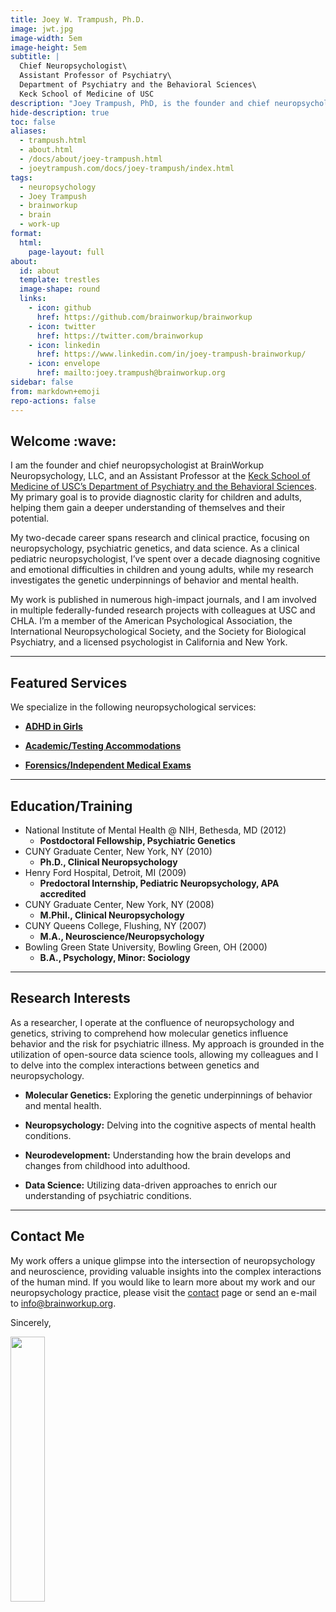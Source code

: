 ```yaml
---
title: Joey W. Trampush, Ph.D.
image: jwt.jpg
image-width: 5em
image-height: 5em
subtitle: |
  Chief Neuropsychologist\
  Assistant Professor of Psychiatry\
  Department of Psychiatry and the Behavioral Sciences\
  Keck School of Medicine of USC
description: "Joey Trampush, PhD, is the founder and chief neuropsychologist at BrainWorkup, LLC. He is an Assistant Professor of Psychiatry and the Behavioral Sciences at the Keck School of Medicine of USC."
hide-description: true
toc: false
aliases:
  - trampush.html
  - about.html
  - /docs/about/joey-trampush.html
  - joeytrampush.com/docs/joey-trampush/index.html
tags:
  - neuropsychology
  - Joey Trampush
  - brainworkup
  - brain 
  - work-up
format:
  html:
    page-layout: full
about:
  id: about
  template: trestles
  image-shape: round
  links:
    - icon: github
      href: https://github.com/brainworkup/brainworkup
    - icon: twitter
      href: https://twitter.com/brainworkup
    - icon: linkedin
      href: https://www.linkedin.com/in/joey-trampush-brainworkup/
    - icon: envelope
      href: mailto:joey.trampush@brainworkup.org
sidebar: false
from: markdown+emoji
repo-actions: false
---
```


## Welcome :wave:

I am the founder and chief neuropsychologist at BrainWorkup Neuropsychology,
LLC, and an Assistant Professor at the [Keck School of Medicine of USC's
Department of Psychiatry and the Behavioral Sciences](https://keck.usc.edu/psychiatry/). My primary goal is to provide diagnostic clarity for children and adults, helping them gain a deeper understanding of themselves and their potential.

My two-decade career spans research and clinical practice, focusing on neuropsychology, psychiatric genetics, and data science. As a clinical pediatric neuropsychologist, I've spent over a decade diagnosing cognitive and emotional difficulties in children and young adults, while my research investigates the genetic underpinnings of behavior and mental health.

My work is published in numerous high-impact journals, and I am involved in multiple federally-funded research projects with colleagues at USC and CHLA. I'm a member of the American Psychological Association, the International Neuropsychological Society, and the Society for Biological Psychiatry, and a licensed psychologist in California and New York.

---

## Featured Services

We specialize in the following neuropsychological services:

- [**ADHD in Girls**](../disorders/adhd-in-girls.qmd)

- [**Academic/Testing Accommodations**](../disorders/mcat.qmd)

- [**Forensics/Independent Medical Exams**](../forensic-neuropsychology/ime.qmd)

---

## Education/Training

-   National Institute of Mental Health \@ NIH, Bethesda, MD (2012)
    -   **Postdoctoral Fellowship, Psychiatric Genetics**

-   CUNY Graduate Center, New York, NY (2010)
    -   **Ph.D., Clinical Neuropsychology**

-   Henry Ford Hospital, Detroit, MI (2009)
    -   **Predoctoral Internship, Pediatric Neuropsychology, APA accredited**

-   CUNY Graduate Center, New York, NY (2008)
    -   **M.Phil., Clinical Neuropsychology**

-   CUNY Queens College, Flushing, NY (2007)
    -   **M.A., Neuroscience/Neuropsychology**

-   Bowling Green State University, Bowling Green, OH (2000)
    -   **B.A., Psychology, Minor: Sociology**

---

## Research Interests

As a researcher, I operate at the confluence of neuropsychology and genetics, striving to comprehend how molecular genetics influence behavior and the risk for psychiatric illness.
My approach is grounded in the utilization of open-source data science tools, allowing my colleagues and I to delve into the complex interactions between genetics and neuropsychology.

-   **Molecular Genetics:** Exploring the genetic underpinnings of behavior and mental health.

-   **Neuropsychology:** Delving into the cognitive aspects of mental health conditions.

-   **Neurodevelopment:** Understanding how the brain develops and changes from childhood into adulthood.

-   **Data Science:** Utilizing data-driven approaches to enrich our understanding of psychiatric conditions.

---

## Contact Me

My work offers a unique glimpse into the intersection of neuropsychology and
neuroscience, providing valuable insights into the complex interactions of the
human mind. If you would like to learn more about my work and our
neuropsychology practice, please visit the [contact](../contact/index.qmd#general-information) page or send an e-mail to
[info@brainworkup.org](mailto:info@brainworkup.org).

Sincerely,

![](jwt_phd.png){width="33%" fig-alt="signature"}


<!-- **Joey Trampush, PhD**\
Chief Neuropsychologist\
Assistant Professor of Psychiatry\
Department of Psychiatry and the Behavioral Sciences\
Keck School of Medicine of USC\
CA License PSY29212 -->
